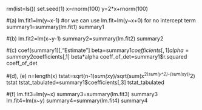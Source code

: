rm(list=ls())
set.seed(1)
x=rnorm(100)
y=2*x+rnorm(100)

#(a)
lm.fit1=lm(y~x-1) #or we can use lm.fit=lm(y~x+0) for no intercept term
summary1=summary(lm.fit1)
summary1

#(b)
lm.fit2=lm(x~y-1)
summary2=summary(lm.fit2)
summary2

#(c)
coef(summary1)[,"Estimate"]
beta=summary1$coefficients[,1]
alpha=summary2$coefficients[,1]
beta*alpha
coeff_of_det=summary1$r.squared
coeff_of_det

#(d), (e)
n=length(x)
tstat=sqrt(n-1)*sum(x*y)/sqrt(sum(x^2)*sum(y^2)-(sum(x*y))^2)
tstat
tstat_tabulated=summary1$coefficients[,3]
tstat_tabulated

#(f)
lm.fit3=lm(y~x) 
summary3=summary(lm.fit3)
summary3
lm.fit4=lm(x~y) 
summary4=summary(lm.fit4)
summary4
